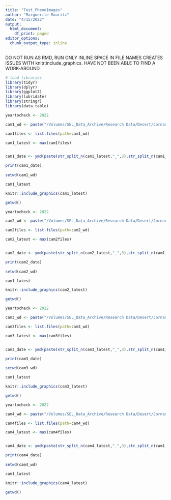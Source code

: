 ```yaml
---
title: "Test_PhenoImages"
author: "Marguerite Mauritz"
date: "4/15/2022"
output:
  html_document:
    df_print: paged
editor_options:
  chunk_output_type: inline
---
```


DO NOT RUN AS RMD, RUN ONLY INLINE
SPACE IN FILE NAMES CREATES ISSUES WITH knitr:include_graphics. 
HAVE NOT BEEN ABLE TO FIND A WORK-AROUND

```r
# load libraries
library(tidyr)
library(dplyr)
library(ggplot2)
library(lubridate)
library(stringr)
library(data.table)
```

```r
yeartocheck <- 2022

cam1_wd <- paste("/Volumes/SEL_Data_Archive/Research Data/Desert/Jornada/Bahada/Phenocam/TwrPhenocam/Cam1_Tram/",yeartocheck,"/",sep="")

cam1files <- list.files(path=cam1_wd)

cam1_latest <- max(cam1files)


cam1_date <- ymd(paste(str_split_n(cam1_latest,"_",3),str_split_n(cam1_latest,"_",4)))

print(cam1_date)
 
setwd(cam1_wd)

cam1_latest

knitr::include_graphics(cam1_latest)

getwd()
```

```r
yeartocheck <- 2022

cam2_wd <- paste("/Volumes/SEL_Data_Archive/Research Data/Desert/Jornada/Bahada/Phenocam/TwrPhenocam/Cam2_West/",yeartocheck,"/",sep="")

cam2files <- list.files(path=cam2_wd)

cam2_latest <- max(cam2files)


cam2_date <- ymd(paste(str_split_n(cam2_latest,"_",3),str_split_n(cam1_latest,"_",4)))

print(cam2_date)
 
setwd(cam2_wd)

cam1_latest

knitr::include_graphics(cam2_latest)

getwd()
```

```r
yeartocheck <- 2022

cam3_wd <- paste("/Volumes/SEL_Data_Archive/Research Data/Desert/Jornada/Bahada/Phenocam/TwrPhenocam/cam3_SouthWest/",yeartocheck,"/",sep="")

cam3files <- list.files(path=cam3_wd)

cam3_latest <- max(cam3files)


cam3_date <- ymd(paste(str_split_n(cam3_latest,"_",3),str_split_n(cam1_latest,"_",4)))

print(cam3_date)
 
setwd(cam3_wd)

cam1_latest

knitr::include_graphics(cam3_latest)

getwd()
```

```r
yeartocheck <- 2022

cam4_wd <- paste("/Volumes/SEL_Data_Archive/Research Data/Desert/Jornada/Bahada/Phenocam/TwrPhenocam/cam4_South/",yeartocheck,"/",sep="")

cam4files <- list.files(path=cam4_wd)

cam4_latest <- max(cam4files)


cam4_date <- ymd(paste(str_split_n(cam4_latest,"_",3),str_split_n(cam1_latest,"_",4)))

print(cam4_date)
 
setwd(cam4_wd)

cam1_latest

knitr::include_graphics(cam4_latest)

getwd()
```